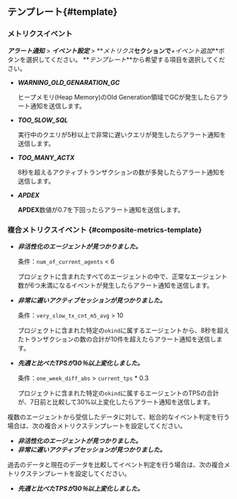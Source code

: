 ## テンプレート{#template}

### メトリクスイベント

**_アラート通知_** > **_イベント設定_** > **_メトリクス_**セクションで**_+イベント追加_**ボタンを選択してください。 **_テンプレート_**から希望する項目を選択してください。

- **_WARNING_OLD_GENARATION_GC_**

  ヒープメモリ(Heap Memory)のOld Generation領域でGCが発生したらアラート通知を送信します。

- **_TOO_SLOW_SQL_**

  実行中のクエリが5秒以上で非常に遅いクエリが発生したらアラート通知を送信します。

- **_TOO_MANY_ACTX_**

  8秒を超えるアクティブトランザクションの数が多発したらアラート通知を送信します。

- **_APDEX_**

  **APDEX**数値が0.7を下回ったらアラート通知を送信します。

### 複合メトリクスイベント {#composite-metrics-template}

- **_非活性化のエージェントが見つかりました。_**

  条件：`num_of_current_agents` \< 6

  プロジェクトに含まれたすべてのエージェントの中で、正常なエージェント数が6つ未満になるイベントが発生したらアラート通知を送信します。

- **_非常に遅いアクティブセッションが見つかりました。_**

  条件：`very_slow_tx_cnt_m5_avg` > 10

  プロジェクトに含まれた特定の`okind`に属するエージェントから、8秒を超えたトランザクションの数の合計が10件を超えたらアラート通知を送信します。

- **_先週と比べたTPSが30％以上変化しました。_**

  条件：`one_week_diff_abs` > `current_tps` \* 0.3

  プロジェクトに含まれた特定の`okind`に属するエージェントのTPSの合計が、7日前と比較して30%以上変化したらアラート通知を送信します。

複数のエージェントから受信したデータに対して、総合的なイベント判定を行う場合は、次の複合メトリクステンプレートを設定してください。

- **_非活性化のエージェントが見つかりました。_**
- **_非常に遅いアクティブセッションが見つかりました。_**

過去のデータと現在のデータを比較してイベント判定を行う場合は、次の複合メトリクステンプレートを設定してください。

- **_先週と比べたTPSが30％以上変化しました。_**
